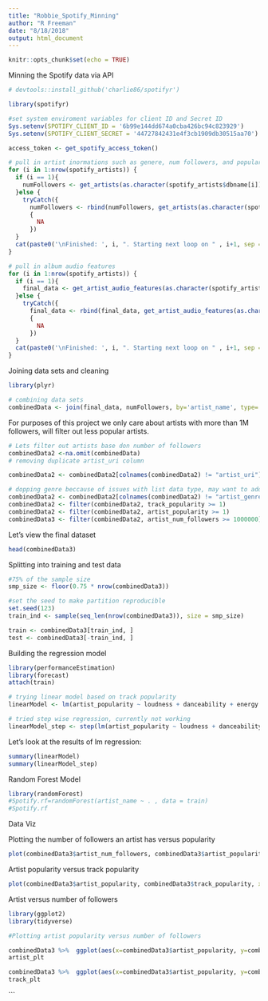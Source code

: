 ```yaml
---
title: "Robbie_Spotify_Minning"
author: "R Freeman"
date: "8/18/2018"
output: html_document
---
```


```r
knitr::opts_chunk$set(echo = TRUE)
```

Minning the Spotify data via API 

```r

# devtools::install_github('charlie86/spotifyr')

library(spotifyr)

#set system enviroment variables for client ID and Secret ID
Sys.setenv(SPOTIFY_CLIENT_ID = '6b99e144dd674a0cba426bc94c823929')
Sys.setenv(SPOTIFY_CLIENT_SECRET = '44727842431e4f3cb1909db30515aa70')

access_token <- get_spotify_access_token()

# pull in artist inormations such as genere, num followers, and popularity
for (i in 1:nrow(spotify_artists)) {
  if (i == 1){
    numFollowers <- get_artists(as.character(spotify_artists$dbname[i]))
  }else {
    tryCatch({
      numFollowers <- rbind(numFollowers, get_artists(as.character(spotify_artists$dbname[i])))},error=function(cond)
      {
        NA
      })
  }
  cat(paste0('\nFinished: ', i, ". Starting next loop on " , i+1, sep =' '))
}

# pull in album audio features 
for (i in 1:nrow(spotify_artists)) {
  if (i == 1){
    final_data <- get_artist_audio_features(as.character(spotify_artists$dbname[i]))
  }else {
    tryCatch({
      final_data <- rbind(final_data, get_artist_audio_features(as.character(spotify_artists$dbname[i])))},error=function(cond)
      {
        NA
      })
  }
  cat(paste0('\nFinished: ', i, ". Starting next loop on " , i+1, sep =' '))
}
```

Joining data sets and cleaning 

```r
library(plyr)

# combining data sets 
combinedData <- join(final_data, numFollowers, by='artist_name', type='left', match='all')


```

For purposes of this project we only care about artists with more than 1M followers, will filter out less popular artists. 

```r

# Lets filter out artists base don number of followers
combinedData2 <-na.omit(combinedData)
# removing duplicate artist_uri column 

combinedData2 <- combinedData2[colnames(combinedData2) != "artist_uri"]

# dopping genre beccause of issues with list data type, may want to add back later 
combinedData2 <- combinedData2[colnames(combinedData2) != "artist_genres"]
combinedData2 <- filter(combinedData2, track_popularity >= 1)
combinedData2 <- filter(combinedData2, artist_popularity >= 1)
combinedData3 <- filter(combinedData2, artist_num_followers >= 1000000)


```

Let's view the final dataset

```r

head(combinedData3)

```


Splitting into training and test data 

```r

#75% of the sample size
smp_size <- floor(0.75 * nrow(combinedData3))

#set the seed to make partition reproducible
set.seed(123)
train_ind <- sample(seq_len(nrow(combinedData3)), size = smp_size)

train <- combinedData3[train_ind, ]
test <- combinedData3[-train_ind, ]
```



Building the regression model 


```r
library(performanceEstimation)
library(forecast)
attach(train)

# trying linear model based on track popularity 
linearModel <- lm(artist_popularity ~ loudness + danceability + energy + acousticness +liveness + instrumentalness + track_popularity + is_collaboration + key + artist_num_followers + valence, data = train)

# tried step wise regression, currently not working
linearModel_step <- step(lm(artist_popularity ~ loudness + danceability + energy + acousticness +liveness + instrumentalness + track_popularity + is_collaboration + key + artist_num_followers + valence, data = train))


```
   
Let's look at the results of lm regression: 

```r
summary(linearModel)
summary(linearModel_step)

```




Random Forest Model 

```r
library(randomForest)
#Spotify.rf=randomForest(artist_name ~ . , data = train)
#Spotify.rf

```


Data Viz 


Plotting the number of followers an artist has versus popularity 

```r

plot(combinedData3$artist_num_followers, combinedData3$artist_popularity, xlab = "Number of Followers", ylab = "Artist Popularity")

```
Artist popularity versus track popularity 
```r
plot(combinedData3$artist_popularity, combinedData3$track_popularity, xlab = "Artist Popularity", ylab = "Track Popularity")


```




Artist versus number of followers  

```r
library(ggplot2)
library(tidyverse)

#Plotting artist popularity versus number of followers 

combinedData3 %>%  ggplot(aes(x=combinedData3$artist_popularity, y=combinedData3$artist_num_followers)) + geom_point()+ labs(x='Artist Popularity',y="Number of Followers (in Millions)") -> artist_plt
artist_plt

```
```r

combinedData3 %>%  ggplot(aes(x=combinedData3$artist_popularity, y=combinedData3$track_popularity)) + geom_point()+ labs(x='Artist Popularity',y="Track Popularity") -> track_plt
track_plt

```








```


